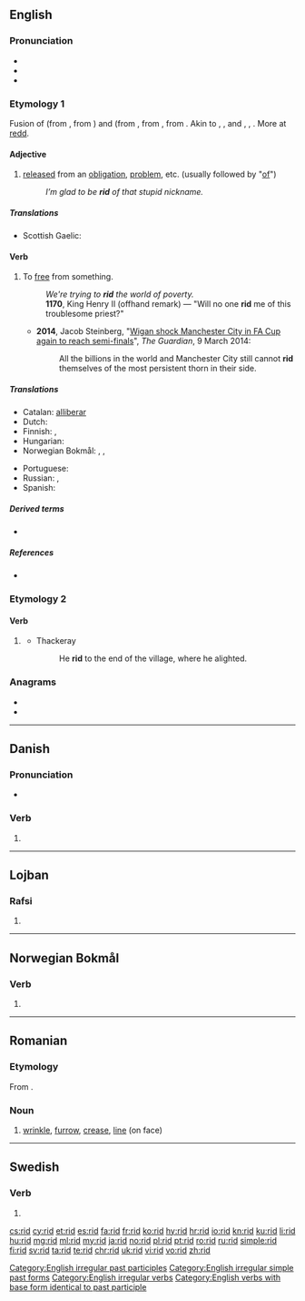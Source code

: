{{also|riđ}}
==English==

===Pronunciation===
* {{IPA|/ˈrɪd/|lang=en}}
* {{audio|en-us-rid.ogg|Audio (US)|lang=en}}
* {{rhymes|ɪd|lang=en}}

===Etymology 1===
Fusion of {{etyl|enm|en}} {{m|enm|redden||to deliver from, rid, clear}} (from {{etyl|ang|en}} {{m|ang|hreddan||to deliver, rescue, free from, take away}}, from {{etyl|gem-pro|en}} {{m|gem-pro|*hradjaną||to save, deliver}}) and {{etyl|enm|en}} {{m|enm|ridden||to clear away, remove obstructions}} (from {{etyl|ang|en}} {{m|ang|gehryddan|ġeryddan|to clear land}}, from {{etyl|gem-pro|en}} {{m|gem-pro|*riudijaną||to clear}}, from {{etyl|ine-pro|en}} {{m|ine-pro|*reudh-||to clear land}}. Akin to {{cog|ofs|hredda||to save}}, {{cog|de|retten||to save, deliver}}, {{m|de|roden||to clear}} and {{m|de|reuten||to clear}}, {{cog|non|ryðja||to clear, empty}}, {{cog|non|hróðja|hrōðja|to clear, strip}}. More at [[redd]].

====Adjective====
{{en-adj|-}}

# [[released]] from an [[obligation]], [[problem]], etc. (usually followed by "[[of]]")
#: ''I’m glad to be '''rid''' of that stupid nickname.''

=====Translations=====
{{trans-top|released from}}
* Scottish Gaelic: {{t|gd|cuidhteas}}
{{trans-mid}}
{{trans-bottom}}

====Verb====
{{en-verb|rids|ridding|rid|past2=ridded|rid|past_ptc2=ridden}}

# To [[free]] from something.
#: ''We're trying to '''rid''' the world of poverty.''
#: '''1170''', King Henry II (offhand remark) — "Will no one '''rid''' me of this troublesome priest?"
#* '''2014''', Jacob Steinberg, "[http://www.theguardian.com/football/2014/mar/09/manchester-city-wigan-athletic-fa-cup Wigan shock Manchester City in FA Cup again to reach semi-finals]", ''The Guardian'', 9 March 2014:
#*: All the billions in the world and Manchester City still cannot '''rid''' themselves of the most persistent thorn in their side.

=====Translations=====
{{trans-top|to free from something}}
* Catalan: [[alliberar]]
* Dutch: {{t+|nl|kwijt}}
* Finnish: {{t+|fi|vapauttaa}}, {{t+|fi|päästää}}
* Hungarian: {{t+|hu|megszabadít}}
* Norwegian Bokmål: {{t|nb|kvitte}}, {{t+|nb|fri}}, {{t|nb|frigjøre}}
{{trans-mid}}
* Portuguese: {{t+|pt|libertar}}
* Russian: {{t+|ru|избавля́ть|impf}}, {{t+|ru|изба́вить|pf}}
* Spanish: {{t+|es|liberar}}
{{trans-bottom}}

=====Derived terms=====
* {{l|en|get rid of}}

=====References=====
* {{R:Online Etymology Dictionary}}

===Etymology 2===

====Verb====
{{head|en|verb form}}

# {{label|en|obsolete}} {{en-past of|ride}}
#* Thackeray
#*: He '''rid''' to the end of the village, where he alighted.

===Anagrams===
* {{l|en|dir}}
* {{l|en|D.R.I.}}

[[Category:English irregular past participles]]
[[Category:English irregular simple past forms]]
[[Category:English irregular verbs]]

[[Category:English verbs with base form identical to past participle]]

----

==Danish==

===Pronunciation===
* {{IPA|/riːd/|[ʁiðˀ]|lang=da}}

===Verb===
{{head|da|verb form}}

# {{imperative of|ride|lang=da}}

----

==Lojban==

===Rafsi===
{{jbo-rafsi}}

# {{jbo-rafsi of|crida}}

----

==Norwegian Bokmål==

===Verb===
{{head|nb|verb form}}

# {{imperative of|ride|lang=nb}}

----

==Romanian==

===Etymology===
From {{etyl|fr|ro}} {{m|fr|ride}}.

===Noun===
{{ro-noun|n|riduri}}

# [[wrinkle]], [[furrow]], [[crease]], [[line]] (on face)

----

==Swedish==

===Verb===
{{head|sv|verb form}}

# {{sv-verb-form-imp|rida}}

[[cs:rid]]
[[cy:rid]]
[[et:rid]]
[[es:rid]]
[[fa:rid]]
[[fr:rid]]
[[ko:rid]]
[[hy:rid]]
[[hr:rid]]
[[io:rid]]
[[kn:rid]]
[[ku:rid]]
[[li:rid]]
[[hu:rid]]
[[mg:rid]]
[[ml:rid]]
[[my:rid]]
[[ja:rid]]
[[no:rid]]
[[pl:rid]]
[[pt:rid]]
[[ro:rid]]
[[ru:rid]]
[[simple:rid]]
[[fi:rid]]
[[sv:rid]]
[[ta:rid]]
[[te:rid]]
[[chr:rid]]
[[uk:rid]]
[[vi:rid]]
[[vo:rid]]
[[zh:rid]]